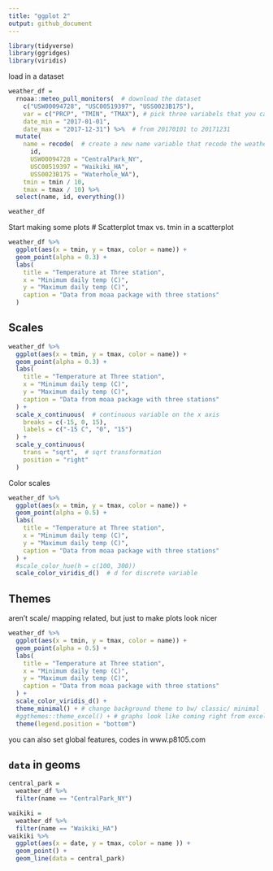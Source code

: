 ```yaml
---
title: "ggplot 2"
output: github_document
---
```



```r
library(tidyverse)
library(ggridges)
library(viridis)
```

load in a dataset
```r
weather_df = 
  rnoaa::meteo_pull_monitors(  # download the dataset 
    c("USW00094728", "USC00519397", "USS0023B17S"),
    var = c("PRCP", "TMIN", "TMAX"), # pick three variabels that you care about
    date_min = "2017-01-01",
    date_max = "2017-12-31") %>%  # from 20170101 to 20171231
  mutate(
    name = recode(  # create a new name variable that recode the weather station
      id, 
      USW00094728 = "CentralPark_NY", 
      USC00519397 = "Waikiki_HA",
      USS0023B17S = "Waterhole_WA"),
    tmin = tmin / 10,
    tmax = tmax / 10) %>%
  select(name, id, everything())
```
```r
weather_df
```

Start making some plots
# Scatterplot
tmax vs. tmin in a scatterplot
```r
weather_df %>% 
  ggplot(aes(x = tmin, y = tmax, color = name)) + 
  geom_point(alpha = 0.3) + 
  labs(
    title = "Temperature at Three station",
    x = "Minimum daily temp (C)",
    y = "Maximum daily temp (C)",
    caption = "Data from moaa package with three stations"
  )
```
## Scales

```r
weather_df %>% 
  ggplot(aes(x = tmin, y = tmax, color = name)) + 
  geom_point(alpha = 0.3) + 
  labs(
    title = "Temperature at Three station",
    x = "Minimum daily temp (C)",
    y = "Maximum daily temp (C)",
    caption = "Data from moaa package with three stations"
  ) + 
  scale_x_continuous(  # continuous variable on the x axis
    breaks = c(-15, 0, 15),
    labels = c("-15 C", "0", "15")
  ) + 
  scale_y_continuous(
    trans = "sqrt",  # sqrt transformation
    position = "right"
  )
```
Color scales
```r
weather_df %>% 
  ggplot(aes(x = tmin, y = tmax, color = name)) + 
  geom_point(alpha = 0.5) + 
  labs(
    title = "Temperature at Three station",
    x = "Minimum daily temp (C)",
    y = "Maximum daily temp (C)",
    caption = "Data from moaa package with three stations"
  ) + 
  #scale_color_hue(h = c(100, 300))
  scale_color_viridis_d()  # d for discrete variable 
```
## Themes
aren't scale/ mapping related, but just to make plots look nicer
```r
weather_df %>% 
  ggplot(aes(x = tmin, y = tmax, color = name)) + 
  geom_point(alpha = 0.5) + 
  labs(
    title = "Temperature at Three station",
    x = "Minimum daily temp (C)",
    y = "Maximum daily temp (C)",
    caption = "Data from moaa package with three stations"
  ) + 
  scale_color_viridis_d() +
  theme_minimal() + # change background theme to bw/ classic/ minimal
  #ggthemes::theme_excel() + # graphs look like coming right from excel
  theme(legend.position = "bottom")
```
you can also set global features, codes in www.p8105.com

## `data` in geoms
```r
central_park = 
  weather_df %>% 
  filter(name == "CentralPark_NY")

waikiki = 
  weather_df %>% 
  filter(name == "Waikiki_HA")
waikiki %>% 
  ggplot(aes(x = date, y = tmax, color = name )) +
  geom_point() +
  geom_line(data = central_park)
```


